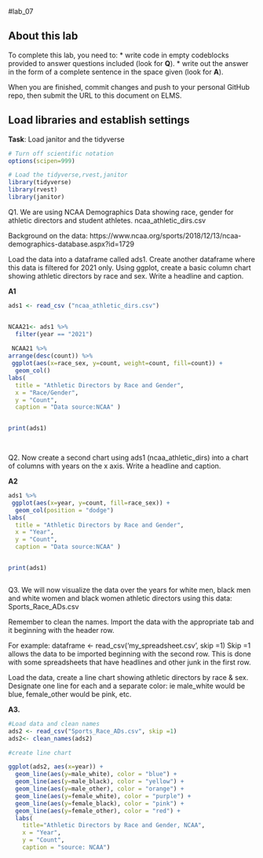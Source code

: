 #lab_07 

## About this lab

To complete this lab, you need to:
* write code in empty codeblocks provided to answer questions included (look for **Q**).
* write out the answer in the form of a complete sentence in the space given (look for **A**).

When you are finished, commit changes and push to your personal GitHub repo, then submit the URL to this document on ELMS.

## Load libraries and establish settings
**Task**: Load janitor and the tidyverse
```r
# Turn off scientific notation
options(scipen=999)

# Load the tidyverse,rvest,janitor
library(tidyverse)
library(rvest)
library(janitor)
```


Q1. We are using NCAA Demographics Data showing race, gender for athletic directors and student athletes. ncaa_athletic_dirs.csv

Background on the data:
https://www.ncaa.org/sports/2018/12/13/ncaa-demographics-database.aspx?id=1729

Load the data into a dataframe called ads1. 
Create another dataframe where this data is filtered for 2021 only.
Using ggplot, create a basic column chart showing athletic directors by race and sex. 
Write a headline and caption.

**A1**

```r
ads1 <- read_csv ("ncaa_athletic_dirs.csv")


NCAA21<- ads1 %>% 
  filter(year == "2021") 
  
 NCAA21 %>% 
arrange(desc(count)) %>% 
 ggplot(aes(x=race_sex, y=count, weight=count, fill=count)) +
  geom_col()
labs(
  title = "Athletic Directors by Race and Gender",
  x = "Race/Gender", 
  y = "Count",
  caption = "Data source:NCAA" ) 


print(ads1)

 

```

Q2. Now create a second chart using ads1 (ncaa_athletic_dirs) into a chart of columns with years on the x axis.
Write a headline and caption.

**A2**

```r
ads1 %>% 
 ggplot(aes(x=year, y=count, fill=race_sex)) +
  geom_col(position = "dodge")
labs(
  title = "Athletic Directors by Race and Gender",
  x = "Year", 
  y = "Count",
  caption = "Data source:NCAA" ) 


print(ads1)



```

Q3. We will now visualize the data over the years for white men, black men and white women and black women athletic directors using this data: Sports_Race_ADs.csv

Remember to clean the names. Import the data with the appropriate tab and it beginning with the header row.

For example:
dataframe <- read_csv('my_spreadsheet.csv', skip =1)
Skip =1 allows the data to be imported beginning with the second row. This is done with some spreadsheets that have headlines and other junk in the first row.


Load the data, create a line chart showing athletic directors by race & sex. 
Designate one line for each and a separate color: ie male_white would be blue, female_other would be pink, etc. 

**A3.**

```r

#Load data and clean names
ads2 <- read_csv("Sports_Race_ADs.csv", skip =1)
ads2<- clean_names(ads2)

#create line chart 

ggplot(ads2, aes(x=year)) +
  geom_line(aes(y=male_white), color = "blue") +
  geom_line(aes(y=male_black), color = "yellow") +
  geom_line(aes(y=male_other), color = "orange") +
  geom_line(aes(y=female_white), color = "purple") +
  geom_line(aes(y=female_black), color = "pink") +
  geom_line(aes(y=female_other), color = "red") +
  labs(
    title="Athletic Directors by Race and Gender, NCAA",
    x = "Year",
    y = "Count",
    caption = "source: NCAA") 


```
